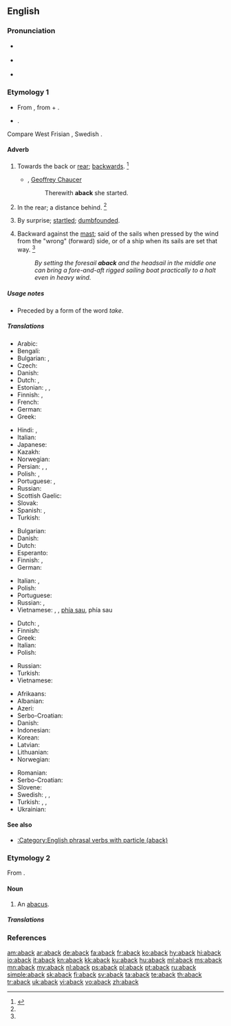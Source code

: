 ==English==

===Pronunciation===
* {{a|RP}} {{IPA|/əˈbæk/|lang=en}}
* {{a|GenAm}} {{IPA|/əˈbæk/|lang=en}}
* {{rhymes|æk|lang=en}}

===Etymology 1===
* From {{etyl|enm|en}} {{term|abak||lang=enm}}, from {{etyl|ang|en}} {{term|on||at, on, or toward|lang=ang}} + {{term|bæc||back|lang=ang}}.
* {{prefix|a|t1=towards|back|t2=back|lang=en}}.

Compare West Frisian {{m|fy|tebek||aback|pos=adverb|lit=to/at back}}, Swedish {{m|sv|tillbaka}} {{gloss|idem.}}.
====Adverb====
{{en-adv|-}}

# {{context|archaic|lang=en}} Towards the back or [[rear]]; [[backwards]]. {{defdate|First attested prior to 1150.}}<ref name=SOED>{{R:SOED5|page=2}}</ref>
#* {{rfdate}}, [[w:Geoffrey Chaucer|Geoffrey Chaucer]]
#*: Therewith '''aback''' she started.
# {{context|archaic|lang=en}} In the rear; a distance behind. {{defdate|First attested prior to 1150.}}<ref name=SOED/>
#: {{rfquotek|Knolles}}
# By surprise; [[startled]]; [[dumbfounded]].
# {{context|nautical|lang=en}} Backward against the [[mast]]; said of the sails when pressed by the wind from the "wrong" (forward) side, or of a ship when its sails are set that way. {{defdate|First attested in the late 17<sup>th</sup> century.}}<ref name=SOED/>
#: ''By setting the foresail '''aback''' and the headsail in the middle one can bring a fore-and-aft rigged sailing boat practically to a halt even in heavy wind.''
#: {{rfquotek|Totten}}

=====Usage notes=====
* {{sense|by surprise}} Preceded by a form of the word ''take''.

=====Translations=====
{{trans-top|backwards}}
* Arabic: {{t|ar|إِلَى اَلْخَلْف}}
* Bengali: {{t|bn|পেছন দিকে|sc=Beng}}
* Bulgarian: {{t+|bg|назад}}, {{t+|bg|заднишком}}
* Czech: {{t+|cs|zpět}}
* Danish: {{t|da|bak}}
* Dutch: {{t+|nl|achterwaarts}}, {{t+|nl|rugwaarts}}
* Estonian: {{t+|et|tagasi}}, {{t|et|tagaspidi}}, {{t|et|tagurpidi}}
* Finnish: {{t+|fi|takaisin}}, {{t|fi|taaksepäin}}
* French: {{t+|fr|en arrière}}
* German: {{t+|de|rückwärts}}
* Greek: {{t|el|προς τα πίσω}}
{{trans-mid}}
* Hindi: {{t|hi|पीछ॓ की ओर}} {{qualifier|archaic}}, {{t|hi|बोचक्क|tr=bochakk|sc=Deva}}
* Italian: {{t|it|all'indietro}}
* Japanese: {{t+|ja|後方|alt=後方へ|tr=kōhō e}}
* Kazakh: {{t|kk|артқа}}
* Norwegian: {{t|no|bakk}}
* Persian: {{t|fa|جاخوردن}}, {{t+|fa|یکه خوردن}}, {{t|fa|غافلگیرشدن}}
* Polish: {{t+|pl|wstecz}}, {{t|pl|do tyłu}}
* Portuguese: {{t+|pt|atrás}}, {{t+|pt|para}} {{t+|pt|trás}}
* Russian: {{t+|ru|наза́д}}
* Scottish Gaelic: {{t|gd|air ais}}
* Slovak: {{t|sk|naspäť}}
* Spanish: {{t+|es|atrás}}, {{t|es|hacia atrás}}
* Turkish: {{t|tr|geriye}}
{{trans-bottom}}

{{trans-top|in the rear}}
* Bulgarian: {{t+|bg|отзад}}
* Danish: {{t|da|bagi}}
* Dutch: {{t+|nl|achteraan}}
* Esperanto: {{t|eo|malantaŭen}}
* Finnish: {{t+|fi|takana}}, {{t|fi|perässä}}
* German: {{t+|de|hinten}}
{{trans-mid}}
* Italian: {{t+|it|dietro}}, {{t+|it|di}} {{t+|it|dietro}}
* Polish: {{t+|pl|z tyłu}}
* Portuguese: {{t+|pt|atrás}}
* Russian: {{t+|ru|сза́ди}}, {{t+|ru|позади́}}
* Vietnamese: {{t+|vi|đằng sau}}, {{t|vi|lùi lại}}, {{t+|vi|trở lại}} [[phía sau]], {{t+|vi|về}} phía sau
{{trans-bottom}}

{{trans-top|said of sails pressed backward}}
* Dutch: {{t+|nl|bak}}, {{t|nl|met een kopwind}}
* Finnish: {{t+|fi|pakki|alt=pakilla}}
* Greek: {{t|el|προς τα πίσω}}
* Italian: {{t+|it|a}} {{t+|it|collo}}
* Polish: {{t|pl|bieg wsteczny}}
{{trans-mid}}
* Russian: {{t|ru|[[про́тив]] [[ве́тра]]}}
* Turkish: {{t|tr|pupada}}
* Vietnamese: {{t-check|vi|[[bị]] [[thổi]] [[ép]] [[vào]] [[cột]] [[buồm]]}} {{attention|vi|2=was "[[bị]] [[thổi]] [[ép]] [[vào]] [[cột]] [[buồm]]" - assumed sum-of-parts; if an idiom, remove the wikilinks to the individual words. see [[User:Kephir/gadgets/xte#Translation_fixing]]}}
{{trans-bottom}}

{{checktrans-top}}
* Afrikaans: {{t-check|af|agtar}}
* Albanian: {{t-check|sq|prapa}}
* Azeri: {{t-check|az|geriyә}}
* Serbo-Croatian: {{t-check|sh|unatrag}}
* Danish: {{t-check|da|baglæns}}
* Indonesian: {{t-check|id|mundur}}
* Korean: {{t-check|ko|거꾸로|sc=Kore}}
* Latvian: {{t-check|lv|atpakaļ}}
* Lithuanian: {{t-check|lt|atbulomis}}
* Norwegian: {{t-check|no|baklengs}}
{{trans-mid}}
* Romanian: {{t-check|ro|înapoi}}
* Serbo-Croatian: {{t-check|sh|[[уназад]] 1. [[изненађен]] 2. [[назад]] 3. [[натраг]]}} {{attention|sh|2=was "[[уназад]] 1. [[изненађен]] 2. [[назад]] 3. [[натраг]]" - assumed sum-of-parts; if an idiom, remove the wikilinks to the individual words. see [[User:Kephir/gadgets/xte#Translation_fixing]]}}
* Slovene: {{t-check|sl|Nazaj}}
* Swedish: {{t-check|sv|bakåt}}, {{t-check|sv|[[back]]: [[baxna]]}} {{attention|sv|2=was "[[back]]: [[baxna]]" - assumed sum-of-parts; if an idiom, remove the wikilinks to the individual words. see [[User:Kephir/gadgets/xte#Translation_fixing]]}}, {{t-check|sv|häpna}}
* Turkish: {{t-check|tr|geriye}}, {{t-check|tr|arkaya}}, {{t-check|tr|arka tarafa}}
* Ukrainian: {{t-check|uk|тому|sc=Cyrl}}
{{trans-bottom}}

====See also====
* [[:Category:English phrasal verbs with particle (aback)]]

===Etymology 2===
From {{term|abacus|lang=en}}.

====Noun====
{{en-noun}}

# {{context|obsolete|lang=en}} An [[abacus]].
#: {{rfquotek|Ben Jonson}}

=====Translations=====
{{trans-see|abacus}}

===References===
<references/>

[[am:aback]]
[[ar:aback]]
[[de:aback]]
[[fa:aback]]
[[fr:aback]]
[[ko:aback]]
[[hy:aback]]
[[hi:aback]]
[[io:aback]]
[[it:aback]]
[[kn:aback]]
[[kk:aback]]
[[ku:aback]]
[[hu:aback]]
[[ml:aback]]
[[ms:aback]]
[[mn:aback]]
[[my:aback]]
[[nl:aback]]
[[ps:aback]]
[[pl:aback]]
[[pt:aback]]
[[ru:aback]]
[[simple:aback]]
[[sk:aback]]
[[fi:aback]]
[[sv:aback]]
[[ta:aback]]
[[te:aback]]
[[th:aback]]
[[tr:aback]]
[[uk:aback]]
[[vi:aback]]
[[vo:aback]]
[[zh:aback]]